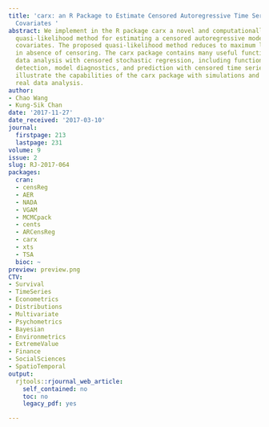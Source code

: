 ```yaml
---
title: 'carx: an R Package to Estimate Censored Autoregressive Time Series with Exogenous
  Covariates '
abstract: We implement in the R package carx a novel and computationally efficient
  quasi-likelihood method for estimating a censored autoregressive model with exogenous
  covariates. The proposed quasi-likelihood method reduces to maximum likelihood estimation
  in absence of censoring. The carx package contains many useful functions for practical
  data analysis with censored stochastic regression, including functions for outlier
  detection, model diagnostics, and prediction with censored time series data. We
  illustrate the capabilities of the carx package with simulations and an elaborate
  real data analysis.
author:
- Chao Wang
- Kung-Sik Chan
date: '2017-11-27'
date_received: '2017-03-10'
journal:
  firstpage: 213
  lastpage: 231
volume: 9
issue: 2
slug: RJ-2017-064
packages:
  cran:
  - censReg
  - AER
  - NADA
  - VGAM
  - MCMCpack
  - cents
  - ARCensReg
  - carx
  - xts
  - TSA
  bioc: ~
preview: preview.png
CTV:
- Survival
- TimeSeries
- Econometrics
- Distributions
- Multivariate
- Psychometrics
- Bayesian
- Environmetrics
- ExtremeValue
- Finance
- SocialSciences
- SpatioTemporal
output:
  rjtools::rjournal_web_article:
    self_contained: no
    toc: no
    legacy_pdf: yes

---
```

